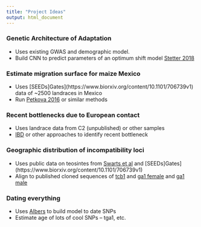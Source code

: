 ```yaml
---
title: "Project Ideas"
output: html_document
---
```


### Genetic Architecture of Adaptation

* Uses existing GWAS and demographic model.
* Build CNN to predict parameters of an optimum shift model [Stetter 2018](https://journals.plos.org/plosgenetics/article/comments?id=10.1371/journal.pgen.1007794)

### Estimate migration surface for maize Mexico

* Uses [SEEDs]Gates](https://www.biorxiv.org/content/10.1101/706739v1) data of ~2500 landraces in Mexico
* Run [Petkova 2016](https://www.nature.com/articles/ng.3464) or similar methods

### Recent bottlenecks due to European contact

* Uses landrace data from C2 (unpublished) or other samples
* [IBD](https://journals.plos.org/plosgenetics/article?id=10.1371/journal.pgen.1007385) or other approaches to identify recent bottleneck

### Geographic distribution of incompatibility loci

* Uses public data on teosintes from [Swarts et al](https://science.sciencemag.org/content/357/6350/512.abstract) and [SEEDs]Gates](https://www.biorxiv.org/content/10.1101/706739v1)
* Align to published cloned sequences of [tcb1](https://www.nature.com/articles/s41467-019-10259-0) and [ga1 female](https://www.ncbi.nlm.nih.gov/pmc/articles/PMC5684833/) and [ga1 male](https://www.ncbi.nlm.nih.gov/pmc/articles/PMC6131150/)

### Dating everything

* Uses [Albers](https://journals.plos.org/plosbiology/article?id=10.1371/journal.pbio.3000586) to build model to date SNPs
* Estimate age of lots of cool SNPs -- tga1, etc.